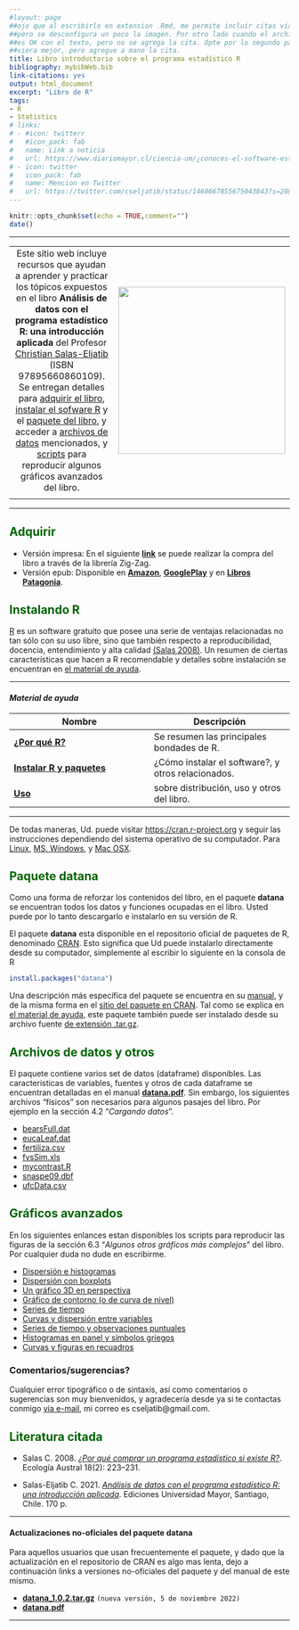 ```yaml
---
#layout: page
##ojo que al escribirlo en extension .Rmd, me permite incluir citas via BibTeX,
##pero se desconfigura un poco la imagen. Por otro lado cuando el archivo es .rm, todo
##es OK con el texto, pero no se agrega la cita. Opte por lo segundo para que se 
##viera mejor, pero agregue a mano la cita.
title: Libro introductorio sobre el programa estadístico R
bibliography: mybibWeb.bib
link-citations: yes
output: html_document
excerpt: "Libro de R"
tags:
- R  
- Statistics
# links:
# - #icon: twitterr
#   #icon_pack: fab
#   name: Link a noticia
#   url: https://www.diariomayor.cl/ciencia-um/¿conoces-el-software-estadístico-r-profesor-lanza-libro-que-introduce-en-el-análisis-de-datos.html
# - icon: twitter
#   icon_pack: fab
#   name: Mencion en Twitter
#   url: https://twitter.com/cseljatib/status/1460667855675043843?s=20&t=20NyeERbyV3xlHUuzT74-w  
---
```


```r
knitr::opts_chunk$set(echo = TRUE,comment="")
date()
```

<style>H1{color:DarkRed;}</style>
<style>H2{color:DarkGreen;}</style>

--------


|  |  |
| :-------: | :----------- |
| Este sitio web incluye recursos que ayudan a aprender y practicar los tópicos expuestos en el libro **Análisis de datos con el programa estadístico R: una introducción aplicada** del Profesor [Christian Salas-Eljatib](http://eljatib.com) (ISBN 97895660860109). Se entregan  detalles para [adquirir el libro](#comprar), [instalar el sofware R](#instar) y el [paquete del libro](#paque), y acceder a [archivos de datos](#archi) mencionados, y [scripts](#scri) para reproducir algunos  gráficos avanzados del libro. | <img src="/images/portadaLibro.jpg" width="300">       |
|                  |             |

--------




## Adquirir {#comprar}
+ Versión impresa: En el siguiente [**link**](https://tienda.zigzag.cl/9789566086109-analisis-de-datos-con-el-programa-estadistico-r.html) se puede realizar la compra del libro a través de la librería  Zig-Zag.
+ Versión epub: Disponible en  [**Amazon**](https://www.amazon.com/An%C3%A1lisis-datos-programa-estad%C3%ADstico-introducci%C3%B3n-ebook/dp/B09LRHNGPL/ref=sr_1_1?keywords=Christian+Salas+Eljatib&qid=1637176913&qsid=134-6265285-4112915&s=books&sr=1-1&sres=B09LRHNGPL&srpt=ABIS_BOOK),  [**GooglePlay**](https://play.google.com/store/books/details/Christian_Salas_Eljatib_An%C3%A1lisis_de_datos_con_el_p?id=15dOEAAAQBAJ&hl=es_CL&gl=US) y en [**Libros Patagonia**](https://www.librospatagonia.com/library/search/Christian%20Salas%20Eljatib).

## Instalando R {#instar}
[R](https://cran.r-project.org) es un software gratuito que posee una serie de ventajas relacionadas no tan
sólo con su uso libre, sino que también respecto a reproducibilidad, docencia,
entendimiento y alta calidad [(Salas 2008)](#biblioaca).  Un resumen de ciertas características que hacen a R recomendable y detalles sobre instalación se encuentran en [el material de ayuda](#ayuda).

--------

#### *Material de ayuda* {#ayuda}


| Nombre      |  Descripción |
| ----------- | ----------- |
| [**¿Por qué R?**](/rlibro/porQueR.pdf)| Se resumen las principales bondades de R.  |
| [**Instalar R y paquetes**](/rlibro/instalaR.pdf)   | ¿Cómo instalar el software?, y otros relacionados.  |
| [**Uso**](/rlibro/distroUsolibroR.pdf) | sobre distribución, uso y otros del libro. |

--------


De todas maneras, Ud. puede visitar [https://cran.r-project.org](https://cran.r-project.org) y seguir las instrucciones dependiendo del sistema operativo de su computador. Para [Linux](https://cran.r-project.org/bin/linux/), [MS. Windows](https://cran.r-project.org/bin/windows/), y [Mac OSX](https://cran.r-project.org/bin/macosx/).


## Paquete datana {#paque}
Como una forma de reforzar los contenidos del libro, 
 en el paquete **datana** se encuentran todos los datos y funciones ocupadas en el libro. Usted puede por lo tanto descargarlo e instalarlo en su versión de R.
 
 El paquete **datana** esta disponible en el repositorio oficial de paquetes de R, denominado [CRAN](https://cran.r-project.org/web/packages/available_packages_by_name.html). Esto significa 
que Ud puede instalarlo directamente desde su computador, simplemente al escribir lo siguiente en la consola de R

```r
install.packages("datana")
```

Una descripción más específica del paquete se encuentra en su [manual](https://cran.r-project.org/web/packages/datana/datana.pdf), y de la misma forma en el [sitio del paquete en CRAN](https://cran.r-project.org/web/packages/datana/index.html).
Tal como se explica en [el material de ayuda](#ayuda), este paquete también puede ser  instalado desde su archivo fuente [de extensión .tar.gz](https://cran.r-project.org/src/contrib/datana_1.0.1.tar.gz). 


## Archivos de datos y otros {#archi}
El paquete contiene varios set de datos (dataframe) disponibles. Las caracteristicas de variables, fuentes y otros de cada dataframe se encuentran detalladas en el manual [**datana.pdf**](https://cran.r-project.org/web/packages/datana/datana.pdf). Sin embargo, los siguientes archivos "físicos" son necesarios para algunos pasajes del libro. Por ejemplo en la sección 4.2 "*Cargando datos*".

+ [bearsFull.dat](/rlibro/bearsFull.dat)
+ [eucaLeaf.dat](/rlibro/eucaLeaf.dat)
+ [fertiliza.csv](/rlibro/fertiliza.csv)
+ [fvsSim.xls](/rlibro/fvsSim.xls)
+ [mycontrast.R](/rlibro/mycontrast.R)
+ [snaspe09.dbf](/rlibro/snaspe09.dbf)
+ [ufcData.csv](/rlibro/ufcData.csv)

## Gráficos avanzados {#scri}
En los siguientes enlances estan disponibles los scripts para reproducir las figuras de la sección 6.3 "*Algunos otros gráficos más complejos*" del libro. Por cualquier duda no dude en escribirme.

+ [Dispersión e histogramas](/rlibro/xyHist.html)
+ [Dispersión con boxplots](/rlibro/xyBoxplot.html)
+ [Un gráfico 3D en perspectiva](/rlibro/perspectiva3D.html)
+ [Gráfico de contorno (o de curva de nivel)](/rlibro/contorno.html)
+ [Series de tiempo](/rlibro/timeSerPlot.html)
+ [Curvas y dispersión entre variables](/rlibro/curvasDispe.html)
+ [Series de tiempo y observaciones puntuales](/rlibro/pspTempo.html)
+ [Histogramas en panel y símbolos griegos](/rlibro/allHistoGreek.html)
+ [Curvas y figuras en recuadros](/rlibro/innerPanelPlots.html)


### Comentarios/sugerencias?
Cualquier error tipográfico o de sintaxis, así como 
comentarios o sugerencias son muy bienvenidos, y agradecería desde ya si te contactas conmigo [vía e-mail](mailto:cseljatib@gmail.com), mi correo es cseljatib@gmail.com.

## Literatura citada {#biblioaca}
- Salas C. 2008. [*¿Por qué comprar un programa estadístico si existe R?*](/publication/2008-01-01_por_que_comprar_un_). Ecología Austral 18(2): 223--231. 

- Salas-Eljatib C. 2021. [*Análisis de datos con el programa estadístico R: una introducción aplicada*](/publication/2021-01-01_analisis_de_datos_co/). Ediciones Universidad Mayor,
 Santiago, Chile. 170 p.

--------

#### Actualizaciones no-oficiales del paquete **datana** {#noofi}
Para aquellos usuarios que usan frecuentemente el paquete, y dado que la actualización en el repositorio de CRAN es algo mas lenta, dejo a continuación links a versiones no-oficiales del paquete y del manual de este mismo.

+ [**datana_1.0.2.tar.gz**](/rlibro/datana_1.0.2.tar.gz)  `(nueva versión, 5 de noviembre 2022)`
+ [**datana.pdf**](/rlibro/datana.pdf)

--------

<!-- ### Footer

![](/images/portadaLibro.jpg)

{#id .class height=5%}   

El documento [**distroUsolibroR.pdf**](/rlibro/distroUsolibroR.pdf) resume lo presentado en este sitio web, y puede servir de complemento a lo que acá se explica.


|              |   |
:---|:-------------------------:
<font size="4"> Este sitio web incluye recursos que ayudan a aprender y practicar los tópicos expuestos en el libro **Análisis de datos con el programa estadístico R: una introducción aplicada** del Profesor [Christian Salas-Eljatib](http://eljatib.com) (ISBN 97895660860109). Se entregan  detalles para [adquirir el libro](#comprar), [instalar el sofware R](#instar) y el [paquete del libro](#paque), y acceder a [archivos de datos](#archi) mencionados, y [scripts](#scri) para reproducir algunos  gráficos avanzados del libro.</font>|  <img src="/images/portadaLibro.jpg" width="30" height="75">



[Salas-Eljatib (2021)](#biblioaca), 

### Te pareció interesante o útil? Considera compartirlo 🙌


 <font size="6"> This is my text number 6</font>
 A continuación se ofrecen enlaces para [instalar R](#instar), así como  

<font size="5"> Este sitio web incluye recursos que ayudan a aprender y practicar los tópicos expuestos en el libro **Análisis de datos con el programa estadístico R: una introducción aplicada** del Profesor [Christian Salas-Eljatib](http://eljatib.com) (ISBN 97895660860109). Se entregan  detalles para [adquirir el libro](#comprar), [instalar el sofware R](#instar) y el [paquete del libro](#paque), y acceder a [archivos de datos](#archi) mencionados, y [scripts](#scri) para reproducir algunos  gráficos avanzados del libro.</font>|  <img src="/images/portadaLibro.jpg" width="4300" height="1500">

Este sitio web incluye recursos que ayudan a aprender y practicar los tópicos que son expuestos en el libro **Análisis de datos con el programa estadístico R: una introducción aplicada** del Profesor [Christian Salas-Eljatib](http://eljatib.com) (ISBN 97895660860109). El libro editado por Ediciones Universidad Mayor es distribuído por la [Libreria Zig-Zag](https://tienda.zigzag.cl/9789566086109-analisis-de-datos-con-el-programa-estadistico-r.html).

En el siguiente [**link**](https://tienda.zigzag.cl/9789566086109-analisis-de-datos-con-el-programa-estadistico-r.html) se puede realizar la compra del libro a través de la librería.

+ [Usando un modelo de ahusamiento](/biolibro/ahusamientoTrozado.html)
* **[Miscellaneous](./misce.md)** 
<style>H2{color:DarkOrange;}</style>
<style>p{color:Black;}</style>
<img src="/images/portadaLibro.png" width="800" height="700">
salas20 /myPubs/2020hgrate_ecoModelling.pdf (https://doi.org/10.1016/j.ecolmodel.2020.109198)
ponce 17 `doi:10.3390/f8090329`
sensors cifuentes 2018 `doi:10.3390/s18103357`.
salas10 http://rchn.biologiachile.cl/pdfs/2010/3/Soto_et_al_2010.pdf
salas06 /myPubs/2006xylofagos_RebolledoSalas_Bosque.pdf

+ [**¿Por qué R?**](/rlibro/01porQueR.pdf)| por que es bueno R?

+ [**¿Por qué R?**](/rlibro/01porQueR.pdf)

Una característica clave del paquete **datana** es que 

```r
library(datana)
head(pspLlancahue) #primeras seis filas
nrow(df) #numero de filas de la dataframe
```

Last updated: August 2020 -->
